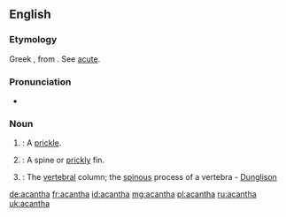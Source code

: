 ==English==

===Etymology===
Greek {{term|ἄκανθα|sc=polytonic|tr=akantha||thorn}}, from {{term|ἄκρα|sc=polytonic|tr=akra||point}}. See [[acute]].

===Pronunciation===
* {{a|US}} {{IPA|/əˈkæn.θə/|/əˈkænt.θə/}}

===Noun===
{{en-noun}}

# {{botany}}: A [[prickle]].
# {{zoology}}: A spine or [[prickly]] fin.
# {{anatomy}}: The [[vertebral]] column; the [[spinous]] process of a vertebra - [[Dunglison]]

[[de:acantha]]
[[fr:acantha]]
[[id:acantha]]
[[mg:acantha]]
[[pl:acantha]]
[[ru:acantha]]
[[uk:acantha]]